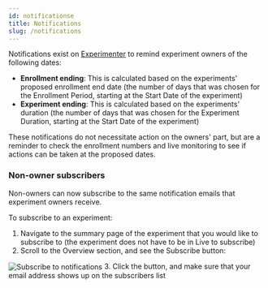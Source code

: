 ```yaml
---
id: notificationse
title: Notifications
slug: /notifications 
---
```


Notifications exist on [Experimenter](https://experimenter.services.mozilla.com/) to remind experiment owners of the following dates:
* **Enrollment ending**: This is calculated based on the experiments' proposed enrollment end date (the number of days that was chosen for the Enrollment Period, starting at the Start Date of the experiment)
* **Experiment ending**: This is calculated based on the experiments' duration (the number of days that was chosen for the Experiment Duration, starting at the Start Date of the experiment)

These notifications do not necessitate action on the owners' part, but are a reminder to check the enrollment numbers and live monitoring to see if actions can be taken at the proposed dates.

### Non-owner subscribers

Non-owners can now subscribe to the same notification emails that experiment owners receive. 

To subscribe to an experiment:
1. Navigate to the summary page of the experiment that you would like to subscribe to (the experiment does not have to be in Live to subscribe)
2. Scroll to the Overview section, and see the Subscribe button:
<p/>
<img title="Subscribe to notifications" src="/img/deep-dives/subscribe-to-notifs.png" align="center"/>
3. Click the button, and make sure that your email address shows up on the subscribers list
